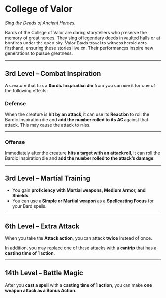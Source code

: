 # College of Valor

_Sing the Deeds of Ancient Heroes._

Bards of the College of Valor are daring storytellers who preserve the memory of great heroes. They sing of legendary deeds in vaulted halls or at bonfires under the open sky. Valor Bards travel to witness heroic acts firsthand, ensuring these stories live on. Their performances inspire new generations to pursue greatness.

---

## 3rd Level – Combat Inspiration

A creature that has a **Bardic Inspiration die** from you can use it for one of the following effects:

### Defense

When the creature is **hit by an attack**, it can use its **Reaction** to roll the Bardic Inspiration die and **add the number rolled to its AC** against that attack. This may cause the attack to miss.

---

### Offense

Immediately after the creature **hits a target with an attack roll**, it can roll the Bardic Inspiration die and **add the number rolled to the attack’s damage**.

---

## 3rd Level – Martial Training

- You gain **proficiency with Martial weapons, Medium Armor, and Shields**.
- You can use a **Simple or Martial weapon** as a **Spellcasting Focus** for your Bard spells.

---

## 6th Level – Extra Attack

When you take the **Attack action**, you can attack **twice** instead of once.

In addition, you may replace one of these attacks with a **cantrip** that has a **casting time of 1 action**.

---

## 14th Level – Battle Magic

After you **cast a spell** with a **casting time of 1 action**, you can make **one weapon attack as a Bonus Action**.
